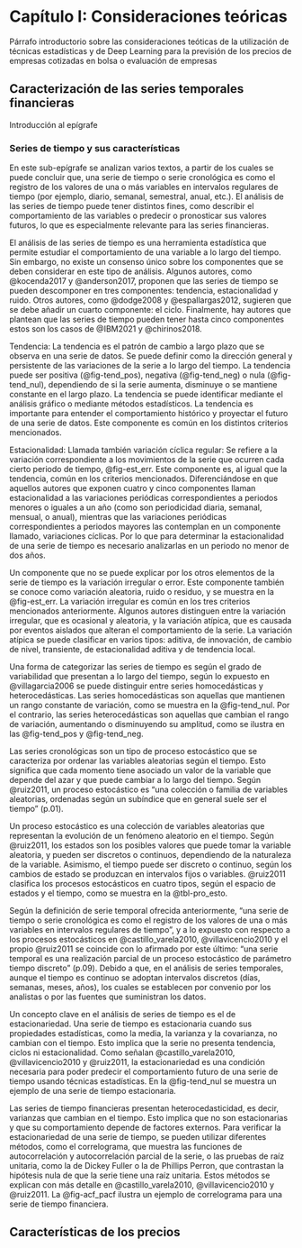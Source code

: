 # Capítulo I: Consideraciones teóricas

Párrafo introductorio sobre las consideraciones teóticas de la utilización de técnicas estadísticas y de Deep Learning para la previsión de los precios de empresas cotizadas en bolsa o evaluación de empresas

## Caracterización de las series temporales financieras

Introducción al epígrafe

### Series de tiempo y sus características

En este sub-epígrafe se analizan varios textos, a partir de los cuales se puede concluir que, una serie de tiempo o serie cronológica es como el registro de los valores de una o más variables en intervalos regulares de tiempo (por ejemplo, diario, semanal, semestral, anual, etc.).
El análisis de las series de tiempo puede tener distintos fines, como describir el comportamiento de las variables o predecir o pronosticar sus valores futuros, lo que es especialmente relevante para las series financieras.

El análisis de las series de tiempo es una herramienta estadística que permite estudiar el comportamiento de una variable a lo largo del tiempo.
Sin embargo, no existe un consenso único sobre los componentes que se deben considerar en este tipo de análisis.
Algunos autores, como @kocenda2017 y @anderson2017, proponen que las series de tiempo se pueden descomponer en tres componentes: tendencia, estacionalidad y ruido. Otros autores, como @dodge2008 y @espallargas2012, sugieren que se debe añadir un cuarto componente: el ciclo.
Finalmente, hay autores que plantean que las series de tiempo pueden tener hasta cinco componentes estos son los casos de @IBM2021 y @chirinos2018.

Tendencia: La tendencia es el patrón de cambio a largo plazo que se observa en una serie de datos.
Se puede definir como la dirección general y persistente de las variaciones de la serie a lo largo del tiempo.
La tendencia puede ser positiva (@fig-tend_pos), negativa (@fig-tend_neg) o nula (@fig-tend_nul), dependiendo de si la serie aumenta, disminuye o se mantiene constante en el largo plazo.
La tendencia se puede identificar mediante el análisis gráfico o mediante métodos estadísticos.
La tendencia es importante para entender el comportamiento histórico y proyectar el futuro de una serie de datos.
Este componente es común en los distintos criterios mencionados.

Estacionalidad: Llamada también variación cíclica regular: Se refiere a la variación correspondiente a los movimientos de la serie que ocurren cada cierto periodo de tiempo, @fig-est_err.
Este componente es, al igual que la tendencia, común en los criterios mencionados.
Diferenciándose en que aquellos autores que exponen cuatro y cinco componentes llaman estacionalidad a las variaciones periódicas correspondientes a periodos menores o iguales a un año (como son periodicidad diaria, semanal, mensual, o anual), mientras que las variaciones periódicas correspondientes a periodos mayores las contemplan en un componente llamado, variaciones cíclicas.
Por lo que para determinar la estacionalidad de una serie de tiempo es necesario analizarlas en un periodo no menor de dos años.

Un componente que no se puede explicar por los otros elementos de la serie de tiempo es la variación irregular o error. 
Este componente también se conoce como variación aleatoria, ruido o residuo, y se muestra en la @fig-est_err. 
La variación irregular es común en los tres criterios mencionados anteriormente. 
Algunos autores distinguen entre la variación irregular, que es ocasional y aleatoria, y la variación atípica, que es causada por eventos aislados que alteran el comportamiento de la serie. 
La variación atípica se puede clasificar en varios tipos: aditiva, de innovación, de cambio de nivel, transiente, de estacionalidad aditiva y de tendencia local.

Una forma de categorizar las series de tiempo es según el grado de variabilidad que presentan a lo largo del tiempo, según lo expuesto en @villagarcia2006 se puede distinguir entre series homocedásticas y heterocedásticas. 
Las series homocedásticas son aquellas que mantienen un rango constante de variación, como se muestra en la @fig-tend_nul.
Por el contrario, las series heterocedásticas son aquellas que cambian el rango de variación, aumentando o disminuyendo su amplitud, como se ilustra en las @fig-tend_pos y @fig-tend_neg.

Las series cronológicas son un tipo de proceso estocástico que se caracteriza por ordenar las variables aleatorias según el tiempo. 
Esto significa que cada momento tiene asociado un valor de la variable que depende del azar y que puede cambiar a lo largo del tiempo. 
Según @ruiz2011, un proceso estocástico es "una colección o familia de variables aleatorias, ordenadas según un subíndice que en general suele ser el tiempo" (p.01).

Un proceso estocástico es una colección de variables aleatorias que representan la evolución de un fenómeno aleatorio en el tiempo.
Según @ruiz2011, los estados son los posibles valores que puede tomar la variable aleatoria, y pueden ser discretos o continuos, dependiendo de la naturaleza de la variable.
Asimismo, el tiempo puede ser discreto o continuo, según los cambios de estado se produzcan en intervalos fijos o variables.
@ruiz2011 clasifica los procesos estocásticos en cuatro tipos, según el espacio de estados y el tiempo, como se muestra en la @tbl-pro_esto.

Según la definición de serie temporal ofrecida anteriormente, "una serie de tiempo o serie cronológica es como el registro de los valores de una o más variables en intervalos regulares de tiempo”, y a lo expuesto con respecto a los procesos estocásticos en @castillo_varela2010, @villavicencio2010 y el propio @ruiz2011 se coincide con lo afirmado por este último: "una serie temporal es una realización parcial de un proceso estocástico de parámetro tiempo discreto” (p.09).
Debido a que, en el análisis de series temporales, aunque el tiempo es continuo se adoptan intervalos discretos (días, semanas, meses, años), los cuales se establecen por convenio por los analistas o por las fuentes que suministran los datos.

Un concepto clave en el análisis de series de tiempo es el de estacionariedad. 
Una serie de tiempo es estacionaria cuando sus propiedades estadísticas, como la media, la varianza y la covarianza, no cambian con el tiempo. 
Esto implica que la serie no presenta tendencia, ciclos ni estacionalidad.
Como señalan @castillo_varela2010, @villavicencio2010 y @ruiz2011, la estacionariedad es una condición necesaria para poder predecir el comportamiento futuro de una serie de tiempo usando técnicas estadísticas. 
En la @fig-tend_nul se muestra un ejemplo de una serie de tiempo estacionaria.

Las series de tiempo financieras presentan heterocedasticidad, es decir, varianzas que cambian en el tiempo. 
Esto implica que no son estacionarias y que su comportamiento depende de factores externos. 
Para verificar la estacionariedad de una serie de tiempo, se pueden utilizar diferentes métodos, como el correlograma, que muestra las funciones de autocorrelación y autocorrelación parcial de la serie, o las pruebas de raíz unitaria, como la de Dickey Fuller o la de Phillips Perron, que contrastan la hipótesis nula de que la serie tiene una raíz unitaria. 
Estos métodos se explican con más detalle en @castillo_varela2010, @villavicencio2010 y @ruiz2011. 
La @fig-acf_pacf ilustra un ejemplo de correlograma para una serie de tiempo financiera.

## Características de los precios



